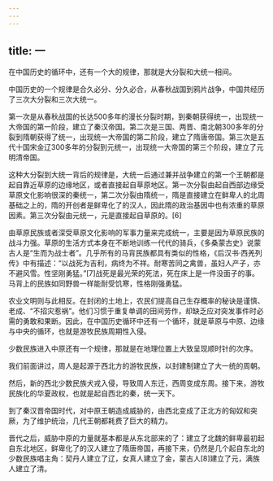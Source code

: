 ```yaml
---
---
---
```

title: 一
---



在中国历史的循环中，还有一个大的规律，那就是大分裂和大统一相间。

中国历史的一个规律是合久必分、分久必合，从春秋战国到鸦片战争，中国共经历了三次大分裂和三次大统一。

第一次是从春秋战国的长达500多年的漫长分裂时期，到秦朝获得统一，出现统一大帝国的第一阶段，建立了秦汉帝国。第二次是三国、两晋、南北朝300多年的分裂到隋朝获得了统一，出现统一大帝国的第二阶段，建立了隋唐帝国。第三次是五代十国宋金辽300多年的分裂到元统一，出现统一大帝国的第三个阶段，建立了元明清帝国。

这种大分裂到大统一背后的规律是，大统一后通过兼并战争建立的第一个王朝都是起自靠近草原的边缘地区，或者直接起自草原地区。第一次分裂由起自西部边缘受草原文化影响很深的秦统一，第二次分裂由隋统一，隋是直接建立在鲜卑人的北周基础之上的，隋的开创者是鲜卑化了的汉人，因此隋的政治基因中也有浓重的草原因素。第三次分裂由元统一，元是直接起自草原的。[6]

由草原民族或者深受草原文化影响的军事力量来完成统一，主要是因为草原民族的战斗力强。草原的生活方式本身在不断地训练一代代的骑兵，《多桑蒙古史》说蒙古人是“生而为战士者”。几乎所有的马背民族都具有类似的性格，《后汉书·西羌列传》中有描述：“以战死为吉利，病终为不祥。耐寒苦同之禽兽，虽妇人产子，亦不避风雪。性坚刚勇猛。”[7]战死是最光荣的死法，死在床上是一件没面子的事。马背上的民族如同野兽一样能耐受饥寒，性格刚强勇猛。

农业文明则与此相反。在封闭的土地上，农民们提高自己生存概率的秘诀是谨慎、老成、“不招灾惹祸”。他们习惯于重复单调的田间劳作，却缺乏应对突发事件时必需的勇敢和果断。因此，在中国历史循环中还有一个循环，就是草原与中原、边缘与中央的循环，也就是游牧民族周期性入侵。

少数民族进入中原还有一个规律，那就是在地理位置上大致呈现顺时针的次序。

我们前面讲过，周人是起源于西北方的游牧民族，以封建制建立了大一统的周朝。

然后，新的西北少数民族犬戎入侵，导致周人东迁，西周变成东周。接下来，游牧民族化的华夏政权，也就是起自西北的秦，统一天下。

到了秦汉晋帝国时代，对中原王朝造成威胁的，由西北变成了正北方的匈奴和突厥，为了维护统治，几代王朝都耗费了巨大的精力。

晋代之后，威胁中原的力量就基本都是从东北部来的了：建立了北魏的鲜卑最初起自东北地区，鲜卑化了的汉人建立了隋唐帝国，再接下来，仍然是几个起自东北的少数民族唱主角：契丹人建立了辽，女真人建立了金，蒙古人[8]建立了元，满族人建立了清。
